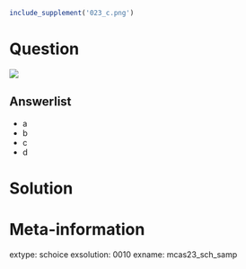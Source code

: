 ```r
include_supplement('023_c.png')
```

Question
========

![](023_c.png)

Answerlist
--------
* a
* b
* c
* d

Solution
========

Meta-information
============
extype: schoice
exsolution: 0010
exname: mcas23_sch_samp
